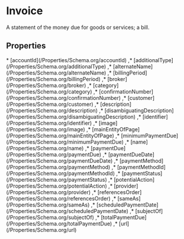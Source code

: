 # Invoice

A statement of the money due for goods or services; a bill.

## Properties

<Grid>
* [accountId](/Properties/Schema.org/accountId)
,* [additionalType](/Properties/Schema.org/additionalType)
,* [alternateName](/Properties/Schema.org/alternateName)
,* [billingPeriod](/Properties/Schema.org/billingPeriod)
,* [broker](/Properties/Schema.org/broker)
,* [category](/Properties/Schema.org/category)
,* [confirmationNumber](/Properties/Schema.org/confirmationNumber)
,* [customer](/Properties/Schema.org/customer)
,* [description](/Properties/Schema.org/description)
,* [disambiguatingDescription](/Properties/Schema.org/disambiguatingDescription)
,* [identifier](/Properties/Schema.org/identifier)
,* [image](/Properties/Schema.org/image)
,* [mainEntityOfPage](/Properties/Schema.org/mainEntityOfPage)
,* [minimumPaymentDue](/Properties/Schema.org/minimumPaymentDue)
,* [name](/Properties/Schema.org/name)
,* [paymentDue](/Properties/Schema.org/paymentDue)
,* [paymentDueDate](/Properties/Schema.org/paymentDueDate)
,* [paymentMethod](/Properties/Schema.org/paymentMethod)
,* [paymentMethodId](/Properties/Schema.org/paymentMethodId)
,* [paymentStatus](/Properties/Schema.org/paymentStatus)
,* [potentialAction](/Properties/Schema.org/potentialAction)
,* [provider](/Properties/Schema.org/provider)
,* [referencesOrder](/Properties/Schema.org/referencesOrder)
,* [sameAs](/Properties/Schema.org/sameAs)
,* [scheduledPaymentDate](/Properties/Schema.org/scheduledPaymentDate)
,* [subjectOf](/Properties/Schema.org/subjectOf)
,* [totalPaymentDue](/Properties/Schema.org/totalPaymentDue)
,* [url](/Properties/Schema.org/url)

</Grid>

